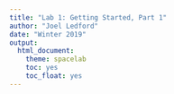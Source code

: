 ```yaml
---
title: "Lab 1: Getting Started, Part 1"
author: "Joel Ledford"
date: "Winter 2019"
output:
  html_document:
    theme: spacelab
    toc: yes
    toc_float: yes
---
```


